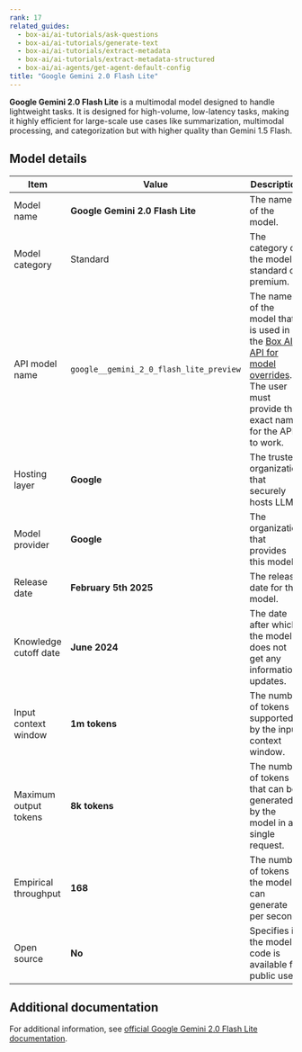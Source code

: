 ```yaml
---
rank: 17
related_guides:
  - box-ai/ai-tutorials/ask-questions
  - box-ai/ai-tutorials/generate-text
  - box-ai/ai-tutorials/extract-metadata
  - box-ai/ai-tutorials/extract-metadata-structured
  - box-ai/ai-agents/get-agent-default-config
title: "Google Gemini 2.0 Flash Lite"
---
```

**Google Gemini 2.0 Flash Lite** is a multimodal model designed to handle lightweight tasks. It is designed for high-volume, low-latency tasks, making it highly efficient for large-scale use cases like summarization, multimodal processing, and categorization but with higher quality than Gemini 1.5 Flash.

## Model details

| Item  | Value | Description |
|-----------|----------|----------|
|Model name|**Google Gemini 2.0 Flash Lite**| The name of the model. | 
| Model category | Standard | The category of the model - standard or premium. |
|API model name|`google__gemini_2_0_flash_lite_preview`| The name of the model that is used in the [Box AI API for model overrides][overrides]. The user must provide this exact name for the API to work. |
|Hosting layer| **Google** | The trusted organization that securely hosts LLM. |
|Model provider|**Google**| The organization that provides this model. |
|Release date|**February 5th 2025** | The release date for the model.|
|Knowledge cutoff date| **June 2024**| The date after which the model does not get any information updates. |
|Input context window |**1m tokens**| The number of tokens supported by the input context window.| 
|Maximum output tokens |**8k tokens** |The number of tokens that can be generated by the model in a single request.| 
|Empirical throughput| **168** | The number of tokens the model can generate per second.|
|Open source | **No** | Specifies if the model's code is available for public use.|

## Additional documentation

For additional information, see [official Google Gemini 2.0 Flash Lite documentation][vertex-ai-gemini-models].

[vertex-ai-gemini-models]: https://cloud.google.com/vertex-ai/generative-ai/docs/learn/models#gemini-models
[overrides]: g://box-ai/ai-agents/ai-agent-overrides